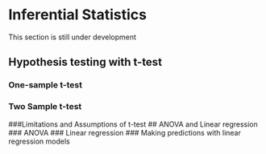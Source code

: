 # Inferential Statistics
:::{.callout-caution appearance=minimal}
This section is still under development
:::

## Hypothesis testing with t-test
### One-sample t-test
### Two Sample t-test
###Limitations and Assumptions of t-test
## ANOVA and Linear regression
### ANOVA
### Linear regression
### Making	 predictions with linear regression models